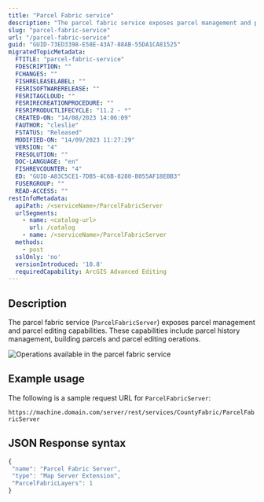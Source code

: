 ```yaml
---
title: "Parcel Fabric service"
description: "The parcel fabric service exposes parcel management and parcel editing capabilities."
slug: "parcel-fabric-service"
url: "/parcel-fabric-service"
guid: "GUID-73ED3398-E58E-43A7-88AB-55DA1CA81525"
migratedTopicMetadata:
  FTITLE: "parcel-fabric-service"
  FDESCRIPTION: ""
  FCHANGES: ""
  FISHRELEASELABEL: ""
  FESRISOFTWARERELEASE: ""
  FESRITAGCLOUD: ""
  FESRIRECREATIONPROCEDURE: ""
  FESRIPRODUCTLIFECYCLE: "11.2 - *"
  CREATED-ON: "14/08/2023 14:06:09"
  FAUTHOR: "cleslie"
  FSTATUS: "Released"
  MODIFIED-ON: "14/09/2023 11:27:29"
  VERSION: "4"
  FRESOLUTION: ""
  DOC-LANGUAGE: "en"
  FISHREVCOUNTER: "4"
  ED: "GUID-A83C5CE1-7DB5-4C6B-8280-B055AF18EBB3"
  FUSERGROUP: ""
  READ-ACCESS: ""
restInfoMetadata:
  apiPath: /<serviceName>/ParcelFabricServer
  urlSegments:
    - name: <catalog-url>
      url: /catalog
    - name: /<serviceName>/ParcelFabricServer
  methods:
    - post
  sslOnly: 'no'
  versionIntroduced: '10.8'
  requiredCapability: ArcGIS Advanced Editing
---
```


## Description

The parcel fabric service (`ParcelFabricServer`) exposes parcel management and parcel editing capabilities. These capabilities include parcel history management, building parcels and parcel editing oerations.

![Operations available in the parcel fabric service](./images/GUID-7AEBFE26-CFCF-4016-9266-5D71AF2CAD9C-web.png)

## Example usage

The following is a sample request URL for `ParcelFabricServer`:

`https://machine.domain.com/server/rest/services/CountyFabric/ParcelFabricServer` 

## JSON Response syntax

```javascript
{
 "name": "Parcel Fabric Server",
 "type": "Map Server Extension",
 "ParcelFabricLayers": 1
}
```

 
